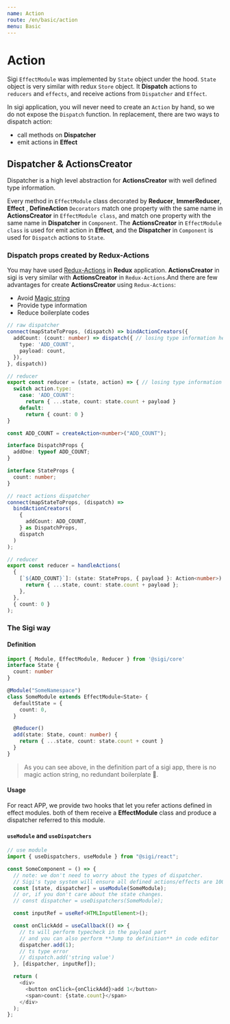 ```yaml
---
name: Action
route: /en/basic/action
menu: Basic
---
```


# Action

Sigi `EffectModule` was implemented by `State` object under the hood. `State` object is very similar with redux `Store` object. It **Dispatch** actions to `reducers` and `effects`, and receive actions from `Dispatcher` and `Effect`.

In sigi application, you will never need to create an `Action` by hand, so we do not expose the `Dispatch` function.
In replacement, there are two ways to dispatch action:

- call methods on **Dispatcher**
- emit actions in **Effect**

## Dispatcher & ActionsCreator

Dispatcher is a high level abstraction for **ActionsCreator** with well defined type information.

Every method in `EffectModule` class decorated by **Reducer**, **ImmerReducer**, **Effect** , **DefineAction** `Decorators` match one property with the same name in **ActionsCreator** in `EffectModule class`, and match one property with the same name in **Dispatcher** in `Component`. The **ActionsCreator** in `EffectModule class` is used for emit action in **Effect**, and the **Dispatcher** in `Component` is used for `Dispatch` actions to `State`.

### Dispatch props created by Redux-Actions

You may have used [Redux-Actions](https://github.com/redux-utilities/redux-actions) in **Redux** application. **ActionsCreator** in sigi is very similar with **ActionsCreator** in `Redux-Actions`.And there are few advantages for create **ActionsCreator** using `Redux-Actions`:

- Avoid [Magic string](<https://en.wikipedia.org/wiki/Magic_number_(programming)>)
- Provide type information
- Reduce boilerplate codes

```ts
// raw dispatcher
connect(mapStateToProps, (dispatch) => bindActionCreators({
  addCount: (count: number) => dispatch({ // losing type information here
    type: 'ADD_COUNT',
    payload: count,
  }),
}, dispatch))

// reducer
export const reducer = (state, action) => { // losing type information here
  switch action.type:
    case: 'ADD_COUNT':
      return { ...state, count: state.count + payload }
    default:
      return { count: 0 }
}
```

```typescript
const ADD_COUNT = createAction<number>("ADD_COUNT");

interface DispatchProps {
  addOne: typeof ADD_COUNT;
}

interface StateProps {
  count: number;
}

// react actions dispatcher
connect(mapStateToProps, (dispatch) =>
  bindActionCreators(
    {
      addCount: ADD_COUNT,
    } as DispatchProps,
    dispatch
  )
);

// reducer
export const reducer = handleActions(
  {
    [`${ADD_COUNT}`]: (state: StateProps, { payload }: Action<number>) => {
      return { ...state, count: state.count + payload };
    },
  },
  { count: 0 }
);
```

### The Sigi way

#### Definition

```ts
import { Module, EffectModule, Reducer } from '@sigi/core'
interface State {
  count: number
}

@Module("SomeNamespace")
class SomeModule extends EffectModule<State> {
  defaultState = {
    count: 0,
  }

  @Reducer()
  add(state: State, count: number) {
    return { ...state, count: state.count + count }
  }
}
```

> As you can see above, in the definition part of a sigi app, there is no magic action string,
> no redundant boilerplate 🤯.

#### Usage

For react APP, we provide two hooks that let you refer actions defined in effect modules.
both of them receive a **EffectModule** class and produce a dispatcher referred to this module.

#### `useModule` and `useDispatchers`

```ts
// use module
import { useDispatchers, useModule } from "@sigi/react";

const SomeComponent = () => {
  // note: we don't need to worry about the types of dispatcher.
  // Sigi's type system will ensure all defined actions/effects are 100% accurate referred in dispatcher
  const [state, dispatcher] = useModule(SomeModule);
  // or, if you don't care about the state changes.
  // const dispatcher = useDispatchers(SomeModule);

  const inputRef = useRef<HTMLInputElement>();

  const onClickAdd = useCallback(() => {
    // ts will perform typecheck in the payload part
    // and you can also perform **Jump to definition** in code editor
    dispatcher.add(1);
    // ts type error
    // dispatch.add('string value')
  }, [dispatcher, inputRef]);

  return (
    <div>
      <button onClick={onClickAdd}>add 1</button>
      <span>count: {state.count}</span>
    </div>
  );
};
```

